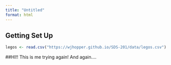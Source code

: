 ```yaml
---
title: "Untitled"
format: html
---
```

## Getting Set Up
```r
legos <- read.csv("https://wjhopper.github.io/SDS-201/data/legos.csv")
```

##HI!!
This is me trying again!
And again....